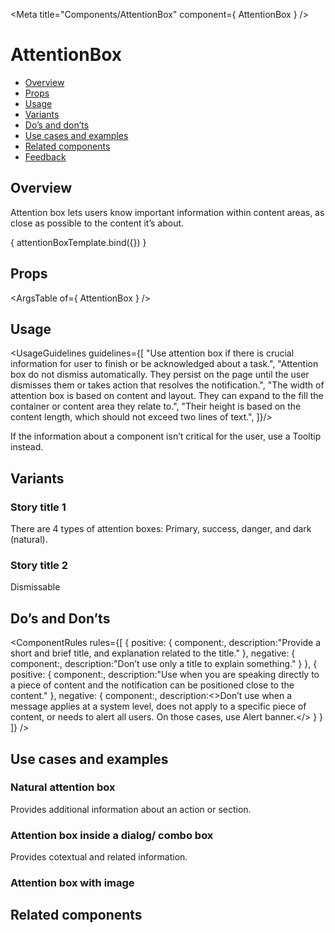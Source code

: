 
<Meta
  title="Components/AttentionBox"
  component={ AttentionBox }
/>

<!--- Component template -->


<!--- Component documentation -->

# AttentionBox
- [Overview](#overview)
- [Props](#props)
- [Usage](#usage)
- [Variants](#variants)
- [Do’s and don’ts](#dos-and-donts)
- [Use cases and examples](#use-cases-and-examples)
- [Related components](#related-components)
- [Feedback](#feedback)

## Overview
Attention box lets users know important information within content areas, as close as possible to the content it’s about.

<Canvas>
  <Story name="Overview"
         args={ {title: "Attention box title", text: "Studies show that 100% of people who celebrate birthdays, will eventually die."} }>
    { attentionBoxTemplate.bind({}) }
  </Story>
</Canvas>

## Props
<ArgsTable of={ AttentionBox } />

## Usage
<UsageGuidelines guidelines={[
  "Use attention box if there is crucial information for user to finish or be acknowledged about a task.",
  "Attention box do not dismiss automatically. They persist on the page until the user dismisses them or takes action that resolves the notification.",
  "The width of attention box is based on content and layout. They can expand to the fill the container or content area they relate to.",
  "Their height is based on the content length, which should not exceed two lines of text.",
]}/>

<Tip title="Check yourself">If the information about a component isn’t critical for the user, use a Tooltip instead.</Tip>

## Variants
### Story title 1
There are 4 types of attention boxes: Primary, success, danger, and dark (natural).
<Canvas>
  <Story name="States">
    <AttentionBox title="Primary" text="Lorem Ipsum is simply dummy text of the printing and typesetting industry." />
    <AttentionBox title="Success" text="Lorem Ipsum is simply dummy text of the printing and typesetting industry." type={ATTENTION_BOX_TYPES.SUCCESS}  />
    <AttentionBox title="Danger" text="Lorem Ipsum is simply dummy text of the printing and typesetting industry." type={ATTENTION_BOX_TYPES.DANGER}  />
    <AttentionBox title="Dark" text="Lorem Ipsum is simply dummy text of the printing and typesetting industry." type={ATTENTION_BOX_TYPES.DARK}  />
</Story>
</Canvas>

### Story title 2
Dismissable 
<Canvas>
  <Story name="Dismissable ">
    <AttentionBox title="Regular attention box" text="Dismissable attention box with two lines of content." onClose />
    <AttentionBox text="Attention box in compact mode" onClose />
  </Story>
</Canvas>

## Do’s and Don’ts
<ComponentRules
  rules={[
    {
      positive: {
        component:<AttentionBox title="Attention box title" text="Studies show that 100% of people who celebrate birthdays, will eventually die." />,
        description:"Provide a short and brief title, and explanation related to the title."
      },
      negative: {
        component:<AttentionBox title="Attention box title" />,
        description:"Don’t use only a title to explain something."
      }
    },
    {
      positive: {
        component:<AttentionBox />,
        description:"Use when you are speaking directly to a piece of content and the notification can be positioned close to the content."
      },
      negative: {
        component:<AttentionBox />,
        description:<>Don’t use when a message applies at a system level, does not apply to a specific piece of content, or needs to alert all users. On those cases, use Alert banner.</>
      }
    }
  ]}
/>

## Use cases and examples
### Natural attention box
Provides additional information about an action or section.
<Canvas>
  <Story name="Natural attention box">
    <AttentionBox />
    <AttentionBox />
  </Story>
</Canvas>

### Attention box inside a dialog/ combo box
Provides cotextual and related information.
<Canvas>
  <Story name="Attention box inside a dialog/ combo box">
    <AttentionBox />
    <AttentionBox />
  </Story>
</Canvas>

### Attention box with image
<Canvas>
  <Story name="Attention box with image">
    <AttentionBox 
      title="With image" 
      withoutIcon 
      text="This is a very long message but keep it maximum two or three lines it need to. This is a very long message but keep it maximum two or three lines it need to." 
    />
  </Story>
</Canvas>

## Related components
<RelatedComponents componentsNames={[]} />